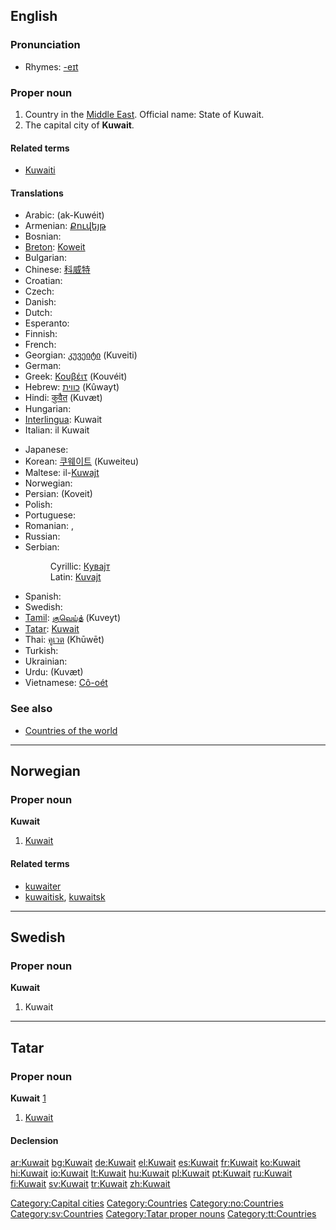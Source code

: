 ==English==
{{wikipedia}}

===Pronunciation===
*Rhymes: [[Rhymes:English:-eɪt|-eɪt]]

===Proper noun===
{{en-proper noun}}

# Country in the [[Middle East]]. Official name: State of Kuwait.
# The capital city of '''Kuwait'''.

====Related terms====
*[[Kuwaiti]]

====Translations====
{{trans-top|country in the Middle East and capital city}}
* Arabic: {{FAchar|[[الكويت]]}} (ak-Kuwéit)
* Armenian: [[Քուվեյթ]] {{unicode|(Ḳouveyṭ)}}
* Bosnian: {{t-|bs|Kuvajt|m}}
* [[Breton]]: [[Koweit]]
* Bulgarian: {{t+|bg|Кувейт|m|tr=Kuvejt|sc=Cyrl}}
* Chinese: [[科威特]]
* Croatian: {{t-|hr|Kuvajt|m}}
* Czech: {{t-|cs|Kuvajt|m}}
* Danish: {{t-|da|Kuwait}}
* Dutch: {{t+|nl|Koeweit}}
* Esperanto: {{t-|eo|Kuvajto|xs=Esperanto}}
* Finnish: {{t+|fi|Kuwait}}
* French: {{t+|fr|Koweït|m}}
* Georgian: [[კუვეიტი]] (Kuveiti)
* German: {{t+|de|Kuwait}}
* Greek: [[Κουβέιτ]] (Kouvéit) {{n}}
* Hebrew: [[כווית]] (Kûwayt)
* Hindi: [[कुवैत]] (Kuvæt)
* Hungarian: {{t+|hu|Kuvait}}
* [[Interlingua]]: Kuwait
* Italian: il Kuwait {{m}}
{{trans-mid}}
* Japanese: {{t-|ja|クウェート|tr=Kuwēto|sc=Jpan}}
* Korean: [[쿠웨이트]] (Kuweiteu)
* Maltese: il-[[Kuwajt]]
* Norwegian: {{t-|no|Kuwait}}
* Persian: {{FAchar|[[کویت]]}} (Koveit)
* Polish: {{t+|pl|Kuwejt}}
* Portuguese: {{t+|pt|Kuwait}}
* Romanian: {{t-|ro|Kuwait}}, {{t-|ro|Kuweit|n}}
* Russian: {{t+|ru|Кувейт|m|tr=Kuvéjt|sc=Cyrl}}
* Serbian:
*: Cyrillic: [[Кувајт#Serbian|Кувајт]] {{m}}
*: Latin: [[Kuvajt#Serbian|Kuvajt]] {{m}}
* Spanish: {{t+|es|Kuwait|m}}
* Swedish: {{t+|sv|Kuwait}}
* [[Tamil]]: [[குவெய்த்]] (Kuveyt)
* [[Tatar]]: [[Kuwait#Tatar|Kuwait]]
* Thai: [[คูเวต]] (Khūwēt)
* Turkish: {{t+|tr|Kuveyt}}
* Ukrainian: {{t-|uk|Кувейт|tr=Kuvéjt|sc=Cyrl|xs=Ukrainian}}
* Urdu: {{FAchar|[[کویت]]}} (Kuvæt)
* Vietnamese: [[Cô-oét]]
{{trans-bottom}}

===See also===
*[[Appendix:Countries of the world|Countries of the world]]

[[Category:Capital cities]]
[[Category:Countries]]

----

==Norwegian==

===Proper noun===
'''Kuwait'''

# [[#English|Kuwait]]

====Related terms====
*[[kuwaiter]]
*[[kuwaitisk]], [[kuwaitsk]]

[[Category:no:Countries]]

----

==Swedish==

===Proper noun===
'''Kuwait'''

# Kuwait

[[Category:sv:Countries]]

----

==Tatar==

===Proper noun===
'''Kuwait''' [http://www.azatliq.org/news/international/tb/archives/2004/11/30.asp]

# [[Kuwait#English|Kuwait]]

====Declension====
{{tt-latin-noun|nıñ|ga|nı|ta|tan}}

[[Category:Tatar proper nouns]]
[[Category:tt:Countries]]

[[ar:Kuwait]]
[[bg:Kuwait]]
[[de:Kuwait]]
[[el:Kuwait]]
[[es:Kuwait]]
[[fr:Kuwait]]
[[ko:Kuwait]]
[[hi:Kuwait]]
[[io:Kuwait]]
[[lt:Kuwait]]
[[hu:Kuwait]]
[[pl:Kuwait]]
[[pt:Kuwait]]
[[ru:Kuwait]]
[[fi:Kuwait]]
[[sv:Kuwait]]
[[tr:Kuwait]]
[[zh:Kuwait]]